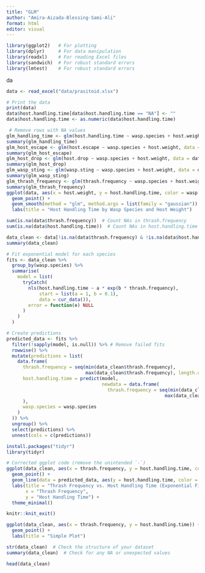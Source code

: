 ---
title: "GLM"
author: "Amira-Aizada-Blessing-Sami-Ali"
format: html
editor: visual
---

```{r}
library(ggplot2)   # For plotting
library(dplyr)     # For data manipulation
library(readxl)    # For reading Excel files
library(sandwich)  # For robust standard errors
library(lmtest)    # For robust standard errors
```

da

```{r}
data <- read_excel("data/prasitoid.xlsx")

```

```{r}
# Print the data
print(data)
data$host.handling.time[data$host.handling.time == "NA"] <- ""
data$host.handling.time <- as.numeric(data$host.handling.time)

```

```{r}
 # Remove rows with NA values
glm_handling_time <- glm(host.handling.time ~ wasp.species + host.weight, data = data, family = gaussian())
summary(glm_handling_time)
glm_host_escape <- glm(host.escape ~ wasp.species + host.weight, data = data, family = binomial())
summary(glm_host_escape)
glm_host_drop <- glm(host.drop ~ wasp.species + host.weight, data = data, family = binomial())
summary(glm_host_drop)
glm_wasp_sting <- glm(wasp.sting ~ wasp.species + host.weight, data = data, family = binomial())
summary(glm_wasp_sting)
glm_thrash_frequency <- glm(thrash.frequency ~ wasp.species + host.weight, data = data, family = gaussian())
summary(glm_thrash_frequency)
ggplot(data, aes(x = host.weight, y = host.handling.time, color = wasp.species)) +
  geom_point() +
  geom_smooth(method = "glm", method.args = list(family = "gaussian")) +
  labs(title = "Host Handling Time by Wasp Species and Host Weight")
```

```{r}

sum(is.na(data$thrash.frequency))  # Count NAs in thrash.frequency
sum(is.na(data$host.handling.time))  # Count NAs in host.handling.time

data_clean <- data[!is.na(data$thrash.frequency) & !is.na(data$host.handling.time), ]
summary(data_clean)
```

```{r}

# Fit exponential model for each species
fits <- data_clean %>%
  group_by(wasp.species) %>%
  summarise(
    model = list(
      tryCatch(
        nls(host.handling.time ~ a * exp(b * thrash.frequency),
            start = list(a = 1, b = 0.1),
            data = cur_data()),
        error = function(e) NULL
      )
    )
  )

# Create predictions
predicted_data <- fits %>%
  filter(!sapply(model, is.null)) %>% # Remove failed fits
  rowwise() %>%
  mutate(predictions = list(
    data.frame(
      thrash.frequency = seq(min(data_clean$thrash.frequency),
                             max(data_clean$thrash.frequency), length.out = 100),
      host.handling.time = predict(model, 
                                   newdata = data.frame(
                                     thrash.frequency = seq(min(data_clean$thrash.frequency),
                                                          max(data_clean$thrash.frequency), length.out = 100))
      ),
      wasp.species = wasp.species
    )
  )) %>%
  ungroup() %>%
  select(predictions) %>%
  unnest(cols = c(predictions))
```

```{r}
install.packages("tidyr")
library(tidyr)
```

```{r}
# Corrected ggplot code (remove the unintended `-`)
ggplot(data_clean, aes(x = thrash.frequency, y = host.handling.time, color = wasp.species)) +
  geom_point() +
  geom_line(data = predicted_data, aes(y = host.handling.time, color = wasp.species)) +
  labs(title = "Thrash Frequency vs. Host Handling Time (Exponential Fit)", 
       x = "Thrash Frequency", 
       y = "Host Handling Time") +
  theme_minimal()

```

```{r}
knitr::knit_exit()

```

```{r}

ggplot(data_clean, aes(x = thrash.frequency, y = host.handling.time)) +
  geom_point() +
  labs(title = "Simple Plot")

str(data_clean)  # Check the structure of your dataset
summary(data_clean)  # Check for any NA or unexpected values

head(data_clean)

```
